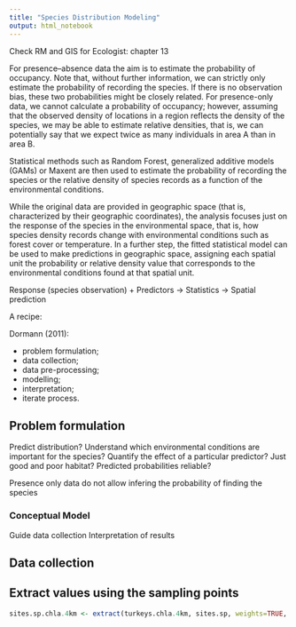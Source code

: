 ```yaml
---
title: "Species Distribution Modeling"
output: html_notebook
---
```


Check RM and GIS for Ecologist: chapter 13

For presence–absence data the aim is to estimate the probability of occupancy. Note that, without further information, we can strictly only estimate the probability of recording the species. If there is no observation bias, these two probabilities might be closely related. For presence-only data, we cannot calculate a probability of occupancy; however, assuming that the observed density of locations in a region reflects the density of the species, we may be able to estimate relative densities, that is, we can potentially say that we expect twice as many individuals in area A than in area B.

Statistical methods such as Random Forest, generalized additive models (GAMs) or Maxent are then used to estimate the probability of recording the species or the relative density of species records as a function of the environmental conditions.

While the original data are provided in geographic space (that is, characterized by their geographic coordinates), the analysis focuses just on the response of the species in the environmental space, that is, how species density records change with environmental conditions such as forest cover or temperature. In a further step, the fitted statistical model can be used to make predictions in geographic space, assigning each spatial unit the probability or relative density value that corresponds to the environmental conditions found at that spatial unit.

Response (species observation) + Predictors -> Statistics -> Spatial prediction


A recipe:

Dormann (2011): 

- problem formulation; 
- data collection; 
- data pre-processing; 
- modelling; 
- interpretation; 
- iterate process.

## Problem formulation

Predict distribution?
Understand which environmental conditions are important for the species?
Quantify the effect of a particular predictor?
Just good and poor habitat?
Predicted probabilities reliable?

Presence only data do not allow infering the probability of finding the species

### Conceptual Model

Guide data collection
Interpretation of results


## Data collection








## Extract values using the sampling points

```r


sites.sp.chla.4km <- extract(turkeys.chla.4km, sites.sp, weights=TRUE, fun=mean)

```


